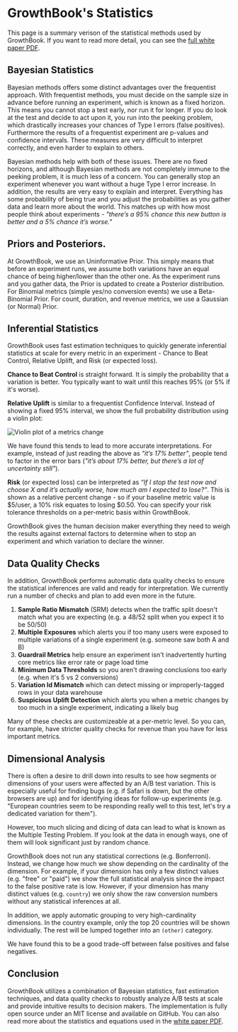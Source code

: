 # GrowthBook's Statistics

This page is a summary verison of the statistical methods used by GrowthBook. If you
want to read more detail, you can see the [full white paper PDF](/GrowthBookStatsEngine.pdf).

## Bayesian Statistics

Bayesian methods offers some distinct advantages over the frequentist approach. With
frequentist methods, you must decide on
the sample size in advance before running an experiment, which is known as a fixed horizon. This
means you cannot stop a test early, nor run it for longer. If you do look at the test
and decide to act upon it, you run into the peeking problem, which drastically increases your
chances of Type I errors (false positives). Furthermore the results of a frequentist
experiment are p-values and confidence intervals. These measures are very difficult to
interpret correctly, and even harder to explain to others.

Bayesian methods help with both of these issues. There are no fixed horizons, and although
Bayesian methods are not completely immune to the peeking problem, it is much less of a concern.
You can generally stop an experiment whenever you want without a huge Type I error increase.
In addition, the results are very easy to explain and interpret. Everything
has some probability of being true and you adjust the probabilities as you gather data
and learn more about the world. This matches up with how most people think about
experiments - _"there’s a 95% chance this new button is better and a 5% chance it’s
worse."_

## Priors and Posteriors.

At GrowthBook, we use an Uninformative Prior. This simply means that before an
experiment runs, we assume both variations have an equal chance of
being higher/lower than the other one. As the experiment runs and you gather data, the
Prior is updated to create a Posterior distribution. For Binomial metrics (simple yes/no conversion events) we
use a Beta-Binomial Prior. For count, duration, and revenue metrics, we use a Gaussian
(or Normal) Prior.

## Inferential Statistics

GrowthBook uses fast estimation techniques to quickly generate inferential statistics at scale for every metric in an experiment -
Chance to Beat Control, Relative Uplift, and Risk (or expected loss).

**Chance to Beat Control** is straight forward. It is simply the probability that a variation is better.
You typically want to wait until this reaches 95% (or 5% if it's worse).

**Relative Uplift** is similar to a frequentist Confidence Interval. Instead of showing a fixed 95% interval, we show the full
probability distribution using a violin plot:

![Violin plot of a metrics change](/images/violin-plot.png)

We have found this tends to lead to more accurate interpretations. For example, instead of
just reading the above as _"it’s 17% better"_, people tend to factor in the error bars (_"it’s
about 17% better, but there’s a lot of uncertainty still"_).

**Risk** (or expected loss) can be interpreted as _“If I stop the test now and choose X and it’s actually worse, how
much am I expected to lose?”_. This is shown as a relative percent change - so if your baseline metric value is $5/user,
a 10% risk equates to losing $0.50. You can specify your risk tolerance thresholds on a per-metric basis within GrowthBook.

GrowthBook gives the human decision maker everything they need to weigh the results against
external factors to determine when to stop an experiment and which variation to declare the winner.

## Data Quality Checks

In addition, GrowthBook performs automatic data quality
checks to ensure the statistical inferences are valid and ready for interpretation.
We currently run a number of checks and plan to add even more in the future.

1.  **Sample Ratio Mismatch** (SRM) detects when the traffic split doesn't match what you are expecting (e.g. a 48/52 split when you expect it to be 50/50)
2.  **Multiple Exposures** which alerts you if too many users were exposed to multiple variations of a single experiment (e.g. someone saw both A and B)
3.  **Guardrail Metrics** help ensure an experiment isn't inadvertently hurting core metrics like error rate or page load time
4.  **Minimum Data Thresholds** so you aren't drawing conclusions too early (e.g. when it's 5 vs 2 conversions)
5.  **Variation Id Mismatch** which can detect missing or improperly-tagged rows in your data warehouse
6.  **Suspicious Uplift Detection** which alerts you when a metric changes by too much in a single experiment, indicating a likely bug

Many of these checks are customizeable at a per-metric level.
So you can, for example, have stricter quality checks for revenue than you have for less important metrics.

## Dimensional Analysis

There is often a desire to drill down into results to see how segments or dimensions
of your users were affected by an A/B test variation. This is especially useful for finding bugs
(e.g. if Safari is down, but the other browsers are up) and for identifying ideas for follow-up experiments (e.g.
"European countries seem to be responding really well to this test, let's try a dedicated variation for them").

However, too much slicing and dicing of data can lead to
what is known as the Multiple Testing Problem. If you look at the data in enough ways, one of them
will look significant just by random chance.

GrowthBook does not run any statistical corrections (e.g. Bonferroni). Instead, we change how much we show depending on the cardinality of the dimension. For example, if your dimension has only a few distinct values (e.g. "free" or "paid") we show the full statistical analysis since the impact to the false positive rate is low. However, if your dimension has many distinct values (e.g. `country`) we only show the raw conversion numbers without any statistical inferences at all.

In addition, we apply automatic grouping to very high-cardinality dimensions. In the country example, only the top 20 countries will be shown individually. The rest will be lumped together into an `(other)` category.

We have found this to be a good trade-off between false positives and false negatives.

## Conclusion

GrowthBook utilizes a combination of Bayesian statistics, fast estimation techniques,
and data quality checks to robustly analyze A/B tests at scale and provide intuitive
results to decision makers. The implementation is fully open source under an MIT license
and available on GitHub. You can also read more about the statistics and equations used
in the [white paper PDF](/GrowthBookStatsEngine.pdf).
